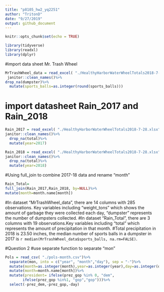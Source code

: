 ```yaml
---
title: "p8105_hw2_yq2251"
author: "TritonD"
date: "9/27/2019"
output: github_document
---
```


```r
knitr::opts_chunk$set(echo = TRUE)
```
```r
library(tidyverse)
library(readxl)
library(dplyr)
```

#import data sheet Mr. Trash Wheel
```r
MrTrashWheel_data = read_excel( "./HealthyHarborWaterWheelTotals2018-7-28.xlsx", sheet= "Mr. Trash Wheel", range = cell_cols("A:N"))%>%
 janitor::clean_names()%>%
drop_na(dumpster)%>%
  mutate(sports_balls=as.integer(round(sports_balls)))
```

# import datasheet Rain_2017 and Rain_2018
```r
Rain_2017 = read_excel( "./HealthyHarborWaterWheelTotals2018-7-28.xlsx", sheet= "2017 Precipitation", range = "A2:B14")%>%
janitor::clean_names()%>%
  drop_na(total)%>%
  mutate(year=2017)
```

```r
Rain_2018 = read_excel( "./HealthyHarborWaterWheelTotals2018-7-28.xlsx", sheet= "2018 Precipitation",range = "A2:B14")%>%
janitor::clean_names()%>%
  drop_na(total)%>%
  mutate(year=2018)
```

#Using full_join to combine 2017-18 data and rename "month"
```r
Rain_Total=
full_join(Rain_2017,Rain_2018, by=NULL)%>%
mutate(month=month.name[month])
```

#In dataset "MrTrashWheel_data", there are 14 columns with 285 observations. Key variables including "weight_tons" which shows the amount of garbage they were collected each day, "dumpster" represents the number of dumpsters collected.
#In dataset "Rain_Total", there are 3 columns with 19 observations.Key variables including "total" which represents the amount of precipitation in that month.
#Total precipitation in 2018 is 23.50 inches, the median number of sports balls in a dumpster in 2017 is `r median(MrTrashWheel_data$sports_balls, na.rm=FALSE)`.


#Question 2
#use separate function to separate "mon"
```r
Pols = read_csv( "./pols-month.csv")%>%
  separate(mon, into = c("year", "month","day"), sep = "-")%>%
  mutate(month=as.integer(month),year=as.integer(year),day=as.integer(day))%>%
  mutate(month=month.name[month])%>%
  mutate(president= ifelse(prez_gop %in% 0, "dem",
        ifelse(prez_gop %in%1, "gop","gop")))%>%
  select(-prez_dem,-prez_gop,-day)
```













